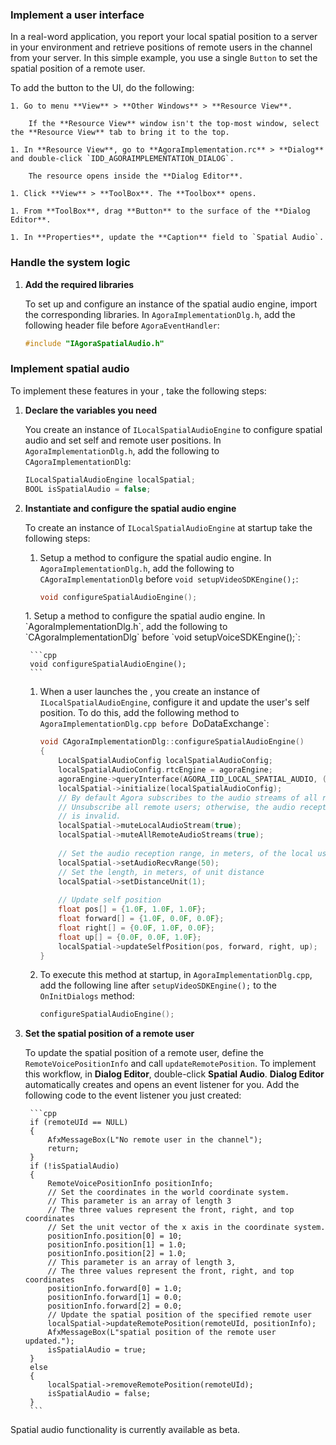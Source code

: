 <PlatformWrapper platform="windows">


### Implement a user interface

In a real-word application, you report your local spatial position to a server in your environment and retrieve positions of remote users in the channel from your server. In this simple example, you use a single `Button` to set the spatial position of a remote user. 

To add the button to the UI, do the following:
    
    1. Go to menu **View** > **Other Windows** > **Resource View**.
        
        If the **Resource View** window isn't the top-most window, select the **Resource View** tab to bring it to the top.

    1. In **Resource View**, go to **AgoraImplementation.rc** > **Dialog** and double-click `IDD_AGORAIMPLEMENTATION_DIALOG`.
        
        The resource opens inside the **Dialog Editor**. 
    
    1. Click **View** > **ToolBox**. The **Toolbox** opens.

    1. From **ToolBox**, drag **Button** to the surface of the **Dialog Editor**.

    1. In **Properties**, update the **Caption** field to `Spatial Audio`.


### Handle the system logic

1. **Add the required libraries**

    To set up and configure an instance of the spatial audio engine, import the corresponding <Vg k="COMPANY" /> libraries. In `AgoraImplementationDlg.h`, add the following header file before `AgoraEventHandler`:

    ```cpp
    #include "IAgoraSpatialAudio.h"
    ```

### Implement spatial audio

To implement these features in your <Vpl k="CLIENT" />, take the following steps:

1. **Declare the variables you need**

    You create an instance of `ILocalSpatialAudioEngine` to configure spatial audio and set self and remote user positions. In `AgoraImplementationDlg.h`, add the following to `CAgoraImplementationDlg`:

    ```cpp
    ILocalSpatialAudioEngine localSpatial;
    BOOL isSpatialAudio = false;
    ```

1. **Instantiate and configure the spatial audio engine**

    To create an instance of `ILocalSpatialAudioEngine` at startup take the following steps:
    <ProductWrapper notAllowed = "voice-calling">
    1. Setup a method to configure the spatial audio engine. In `AgoraImplementationDlg.h`, add the following to `CAgoraImplementationDlg` before `void setupVideoSDKEngine();`:
        ```cpp
        void configureSpatialAudioEngine();
        ```
    </ProductWrapper>
    <ProductWrapper product = "voice-calling">
    1. Setup a method to configure the spatial audio engine. In `AgoraImplementationDlg.h`, add the following to `CAgoraImplementationDlg` before `void setupVoiceSDKEngine();`:

        ```cpp
        void configureSpatialAudioEngine();
        ```
    </ProductWrapper>

    1. When a user launches the <Vpl k="CLIENT" />, you create an instance of `ILocalSpatialAudioEngine`, configure it and update the user's self position. To do this, add the following method to `AgoraImplementationDlg.cpp before `DoDataExchange`:

        ```cpp
        void CAgoraImplementationDlg::configureSpatialAudioEngine() 
        {
            LocalSpatialAudioConfig localSpatialAudioConfig;
            localSpatialAudioConfig.rtcEngine = agoraEngine;
            agoraEngine->queryInterface(AGORA_IID_LOCAL_SPATIAL_AUDIO, (void**)&localSpatial);
            localSpatial->initialize(localSpatialAudioConfig);
            // By default Agora subscribes to the audio streams of all remote users.
            // Unsubscribe all remote users; otherwise, the audio reception range you set
            // is invalid.
            localSpatial->muteLocalAudioStream(true);
            localSpatial->muteAllRemoteAudioStreams(true);
            
            // Set the audio reception range, in meters, of the local user
            localSpatial->setAudioRecvRange(50);
            // Set the length, in meters, of unit distance
            localSpatial->setDistanceUnit(1);
            
            // Update self position
            float pos[] = {1.0F, 1.0F, 1.0F};
            float forward[] = {1.0F, 0.0F, 0.0F};
            float right[] = {0.0F, 1.0F, 0.0F};
            float up[] = {0.0F, 0.0F, 1.0F};
            localSpatial->updateSelfPosition(pos, forward, right, up);
        }
        ```

    1. To execute this method at startup, in `AgoraImplementationDlg.cpp`, add the following line after `setupVideoSDKEngine();` to the `OnInitDialogs` method:

        ```cpp
        configureSpatialAudioEngine();
        ```

1. **Set the spatial position of a remote user**

    To update the spatial position of a remote user, define the `RemoteVoicePositionInfo` and call `updateRemotePosition`. To implement this workflow, in **Dialog Editor**, double-click **Spatial Audio**. **Dialog Editor** automatically creates and opens an event listener for you. Add the following code to the event listener you just created:

        ```cpp
        if (remoteUId == NULL)
        {
            AfxMessageBox(L"No remote user in the channel");
            return;
        }
        if (!isSpatialAudio)
        {
            RemoteVoicePositionInfo positionInfo;
            // Set the coordinates in the world coordinate system.
            // This parameter is an array of length 3
            // The three values represent the front, right, and top coordinates
            // Set the unit vector of the x axis in the coordinate system.
            positionInfo.position[0] = 10;
            positionInfo.position[1] = 1.0;
            positionInfo.position[2] = 1.0;
            // This parameter is an array of length 3,
            // The three values represent the front, right, and top coordinates
            positionInfo.forward[0] = 1.0;
            positionInfo.forward[1] = 0.0;
            positionInfo.forward[2] = 0.0;
            // Update the spatial position of the specified remote user
            localSpatial->updateRemotePosition(remoteUId, positionInfo);
            AfxMessageBox(L"spatial position of the remote user updated.");
            isSpatialAudio = true;
        }
        else
        {
            localSpatial->removeRemotePosition(remoteUId);
            isSpatialAudio = false;
        }
        ```

Spatial audio functionality is currently available as beta.

</PlatformWrapper>

